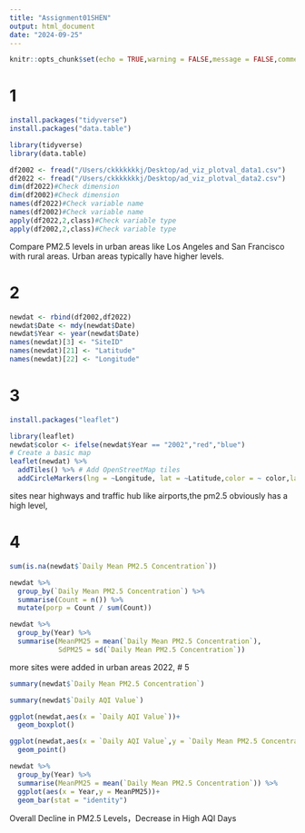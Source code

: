 ```yaml
---
title: "Assignment01SHEN"
output: html_document
date: "2024-09-25"
---
```


```r
knitr::opts_chunk$set(echo = TRUE,warning = FALSE,message = FALSE,comment = "")
```

# 1

```r
install.packages("tidyverse")
install.packages("data.table")
```

```r
library(tidyverse)
library(data.table)
```

```r
df2002 <- fread("/Users/ckkkkkkkj/Desktop/ad_viz_plotval_data1.csv")
df2022 <- fread("/Users/ckkkkkkkj/Desktop/ad_viz_plotval_data2.csv")
dim(df2022)#Check dimension
dim(df2002)#Check dimension
names(df2022)#Check variable name
names(df2002)#Check variable name
apply(df2022,2,class)#Check variable type
apply(df2002,2,class)#Check variable type
```
Compare PM2.5 levels in urban areas like Los Angeles and San Francisco with rural areas. Urban areas typically have higher levels.

# 2

```r
newdat <- rbind(df2002,df2022)
newdat$Date <- mdy(newdat$Date)
newdat$Year <- year(newdat$Date)
names(newdat)[3] <- "SiteID"
names(newdat)[21] <- "Latitude"
names(newdat)[22] <- "Longitude"
```


# 3

```r
install.packages("leaflet")
```

```r
library(leaflet)
newdat$color <- ifelse(newdat$Year == "2002","red","blue")
# Create a basic map
leaflet(newdat) %>%
  addTiles() %>% # Add OpenStreetMap tiles
  addCircleMarkers(lng = ~Longitude, lat = ~Latitude,color = ~ color,label = ~SiteID)
```
sites  near highways and traffic hub like airports,the pm2.5 obviously has a high level,

# 4

```r
sum(is.na(newdat$`Daily Mean PM2.5 Concentration`))
```

```r
newdat %>% 
  group_by(`Daily Mean PM2.5 Concentration`) %>% 
  summarise(Count = n()) %>% 
  mutate(porp = Count / sum(Count))
```

```r
newdat %>% 
  group_by(Year) %>% 
  summarise(MeanPM25 = mean(`Daily Mean PM2.5 Concentration`),
            SdPM25 = sd(`Daily Mean PM2.5 Concentration`)) 
```

more sites were added in urban areas 2022,
# 5

```r
summary(newdat$`Daily Mean PM2.5 Concentration`)
```

```r
summary(newdat$`Daily AQI Value`)
```

```r
ggplot(newdat,aes(x = `Daily AQI Value`))+
  geom_boxplot()
```

```r
ggplot(newdat,aes(x = `Daily AQI Value`,y = `Daily Mean PM2.5 Concentration`))+
  geom_point()
```


```r
newdat %>% 
  group_by(Year) %>% 
  summarise(MeanPM25 = mean(`Daily Mean PM2.5 Concentration`)) %>% 
  ggplot(aes(x = Year,y = MeanPM25))+
  geom_bar(stat = "identity")
```
Overall Decline in PM2.5 Levels，Decrease in High AQI Days

